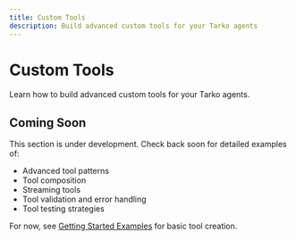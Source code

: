 ```yaml
---
title: Custom Tools
description: Build advanced custom tools for your Tarko agents
---
```


# Custom Tools

Learn how to build advanced custom tools for your Tarko agents.

## Coming Soon

This section is under development. Check back soon for detailed examples of:

- Advanced tool patterns
- Tool composition
- Streaming tools
- Tool validation and error handling
- Tool testing strategies

For now, see [Getting Started Examples](/examples/getting-started) for basic tool creation.
